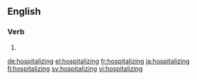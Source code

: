 ==English==

===Verb===
{{head|en|present participle}}

# {{present participle of|hospitalize|lang=en}}

[[de:hospitalizing]]
[[el:hospitalizing]]
[[fr:hospitalizing]]
[[ja:hospitalizing]]
[[fi:hospitalizing]]
[[sv:hospitalizing]]
[[vi:hospitalizing]]